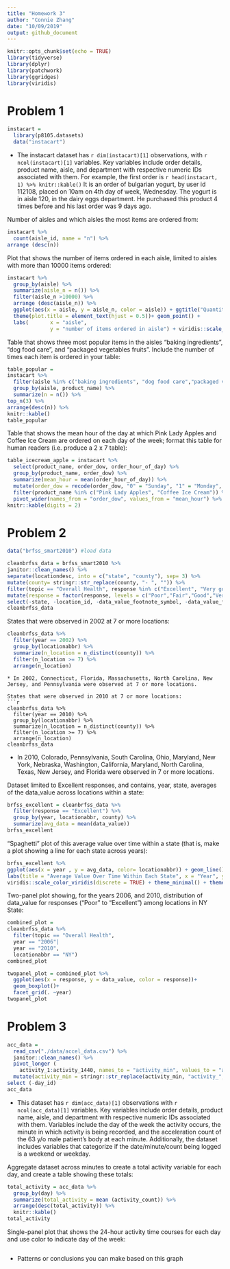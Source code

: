 ```yaml
---
title: "Homework 3"
author: "Connie Zhang" 
date: "10/09/2019"
output: github_document
---
```


```r
knitr::opts_chunk$set(echo = TRUE)
library(tidyverse)
library(dplyr)
library(patchwork)
library(ggridges)
library(viridis)
```

# Problem 1 
```r
instacart = 
  library(p8105.datasets)
  data("instacart")
```
* The instacart dataset has `r dim(instacart)[1]` observations, with `r ncol(instacart)[1]` variables. Key variables include order details, product name, aisle, and department with respective numeric IDs associated with them. 
For example, the first order is `r head(instacart, 1) %>% knitr::kable()`
It is an order of bulgarian yogurt, by user id 112108, placed on 10am on 4th day of week, Wednesday. The yogurt is in aisle 120, in the dairy eggs department. He purchased this product 4 times before and his last order was 9 days ago.  

Number of aisles and which aisles the most items are ordered from:
```r
instacart %>%
  count(aisle_id, name = "n") %>% 
arrange (desc(n))
```

Plot that shows the number of items ordered in each aisle, limited to aisles with more than 10000 items ordered: 
```r
instacart %>%
  group_by(aisle) %>%
  summarize(aisle_n = n()) %>%
  filter(aisle_n >10000) %>%
  arrange (desc(aisle_n)) %>%
  ggplot(aes(x = aisle, y = aisle_n, color = aisle)) + ggtitle("Quantity of Items Ordered in Each Aisle") +
  theme(plot.title = element_text(hjust = 0.5))+ geom_point() + 
  labs(       x = "aisle",
              y = "number of items ordered in aisle") + viridis::scale_color_viridis(discrete = TRUE) + theme(legend.position = "none", axis.text.x = element_text(angle=70, hjust=1))
```

Table that shows three most popular items in the aisles “baking ingredients”, “dog food care”, and “packaged vegetables fruits”. Include the number of times each item is ordered in your table: 
```r
table_popular = 
instacart %>%
  filter(aisle %in% c("baking ingredients", "dog food care","packaged vegetables fruits")) %>%
  group_by(aisle, product_name) %>%
  summarize(n = n()) %>%
top_n(3) %>%
arrange(desc(n)) %>%
knitr::kable()
table_popular
```

Table that shows the mean hour of the day at which Pink Lady Apples and Coffee Ice Cream are ordered on each day of the week; format this table for human readers (i.e. produce a 2 x 7 table): 
```r
table_icecream_apple = instacart %>%
  select(product_name, order_dow, order_hour_of_day) %>%
  group_by(product_name, order_dow) %>%
  summarize(mean_hour = mean(order_hour_of_day)) %>%
  mutate(order_dow = recode(order_dow, "0" = "Sunday", "1" = "Monday", "2" = "Tuesday", "3" = "Wednesday", "4" = "Thursday", "5" = "Friday", "6" = "Saturday")) %>%
  filter(product_name %in% c("Pink Lady Apples", "Coffee Ice Cream")) %>%
  pivot_wider(names_from = "order_dow", values_from = "mean_hour") %>%
knitr::kable(digits = 2)
```

# Problem 2
```r
data("brfss_smart2010") #load data
```

```r
cleanbrfss_data = brfss_smart2010 %>%
janitor::clean_names() %>%
separate(locationdesc, into = c("state", "county"), sep= 3) %>% 
mutate(county= stringr::str_replace(county, "- ", "")) %>% 
filter(topic == "Overall Health", response %in% c("Excellent", "Very good", "Good", "Fair", "Poor")) %>%
mutate(response = factor(response, levels = c("Poor","Fair","Good","Very good", "Excellent" ))) %>%
select(-state, -location_id, -data_value_footnote_symbol, -data_value_footnote)
cleanbrfss_data
```

States that were observed in 2002 at 7 or more locations: 
```r
cleanbrfss_data %>% 
  filter(year == 2002) %>% 
  group_by(locationabbr) %>% 
  summarize(n_location = n_distinct(county)) %>% 
  filter(n_location >= 7) %>%
  arrange(n_location)
```
```
* In 2002, Connecticut, Florida, Massachusetts, North Carolina, New Jersey, and Pennsylvania were observed at 7 or more locations. 

States that were observed in 2010 at 7 or more locations:  
```r
cleanbrfss_data %>% 
  filter(year == 2010) %>% 
  group_by(locationabbr) %>% 
  summarize(n_location = n_distinct(county)) %>% 
  filter(n_location >= 7) %>%
  arrange(n_location)
cleanbrfss_data
```
* In 2010, Colorado, Pennsylvania, South Carolina, Ohio, Maryland, New York, Nebraska, Washington, California, Maryland, North Carolina, Texas, New Jersey, and Florida were observed in 7 or more locations. 

Dataset limited to Excellent responses, and contains, year, state, averages of the data_value across locations within a state: 
```r
brfss_excellent = cleanbrfss_data %>% 
  filter(response == "Excellent") %>%
  group_by(year, locationabbr, county) %>% 
  summarize(avg_data = mean(data_value))
brfss_excellent
```

“Spaghetti” plot of this average value over time within a state (that is, make a plot showing a line for each state across years): 
```r
brfss_excellent %>%
ggplot(aes(x = year , y = avg_data, color= locationabbr)) + geom_line() + 
labs(title = "Average Value Over Time Within Each State", x = "Year", y = "Average Value") + 
viridis::scale_color_viridis(discrete = TRUE) + theme_minimal() + theme(plot.title = element_text(hjust = 0.5, size = 14), axis.text.x = element_text(angle=70, hjust=1)) + theme(legend.position = "right", axis.text.x = element_text(angle=70, hjust=1))
```

Two-panel plot showing, for the years 2006, and 2010, distribution of data_value for responses (“Poor” to “Excellent”) among locations in NY State:

```r
combined_plot = 
cleanbrfss_data %>%
  filter(topic == "Overall Health", 
  year == "2006"| 
  year == "2010",
  locationabbr == "NY") 
combined_plot

twopanel_plot = combined_plot %>% 
  ggplot(aes(x = response, y = data_value, color = response))+
  geom_boxplot()+
  facet_grid(. ~year) 
twopanel_plot
```

# Problem 3 
```r
acc_data = 
  read_csv("./data/accel_data.csv") %>%
  janitor::clean_names() %>%
  pivot_longer (
    activity_1:activity_1440, names_to = "activity_min", values_to = "activity_count") %>%
  mutate(activity_min = stringr::str_replace(activity_min, "activity_", " "), weekkday = day %in% c("Monday", "Tuesday", "Wednesday", "Thursday", "Friday"), weekend = day %in% c("Saturday", "Sunday")) %>%
select (-day_id)
acc_data
```
* This dataset has `r dim(acc_data)[1]` observations with `r ncol(acc_data)[1]` variables. Key variables include order details, product name, aisle, and department with respective numeric IDs associated with them. Variables include the day of the week the activity occurs, the minute in which activity is being recorded, and the acceleration count of the 63 y/o male patient's body at each minute. Additionally, the dataset includes variables that categorize if the date/minute/count being logged is a weekend or weekday. 

Aggregate dataset across minutes to create a total activity variable for each day, and create a table showing these totals: 
```r
total_activity = acc_data %>%
  group_by(day) %>%
  summarize(total_activity = mean (activity_count)) %>%
  arrange(desc(total_activity)) %>%
  knitr::kable()
total_activity
```


Single-panel plot that shows the 24-hour activity time courses for each day and use color to indicate day of the week: 
```r
```

* Patterns or conclusions you can make based on this graph
